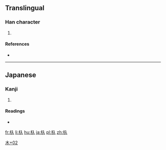 ==Translingual==

===Han character===
{{Han char|rn=75|rad=木|as=02|sn=6|four=|canj=木人 (DO), X木人 (XDO)|ids=⿰[[木]][[入]]}}

# {{defn|Han|sort=木02}}

====References====
* {{Han ref|kx=0510.181|dj=0894.020|hdz=21155.031|uh=6741|ud=26433}}

----

==Japanese==

===Kanji===
{{ja-kanji|grade=|rs=木02}}

# {{defn|lang=ja|sort=木02}}

====Readings====
* {{ja-readings|on=|kun=[[えぶり]] (eburi), [[いり]] (iri)}}

[[Category:Japanese-only CJKV Characters|木+02]]

[[fr:杁]]
[[li:杁]]
[[hu:杁]]
[[ja:杁]]
[[pl:杁]]
[[zh:杁]]